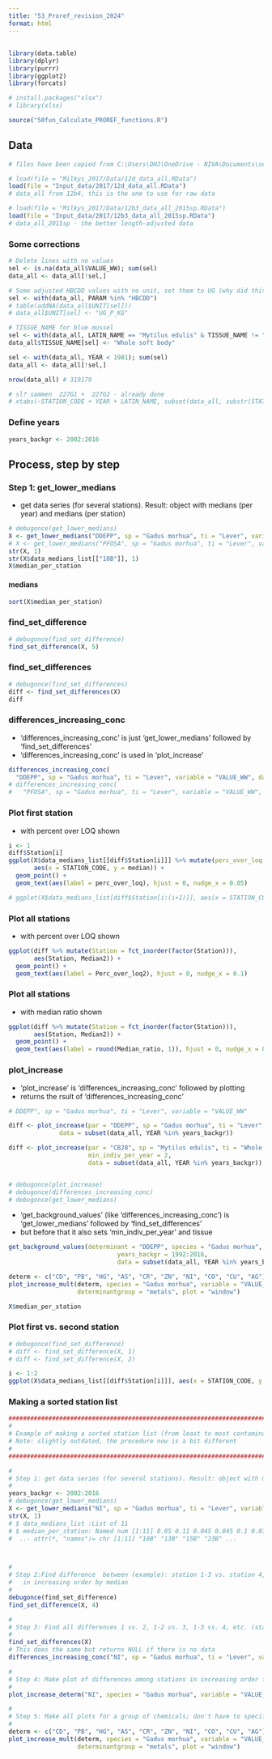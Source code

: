 ```yaml
---
title: "53_Proref_revision_2024"
format: html
---
```


## 

```r
library(data.table)
library(dplyr)
library(purrr)
library(ggplot2)
library(forcats)

# install.packages("xlsx")
# library(xlsx)

source("50fun_Calculate_PROREF_functions.R")
```


## Data
```r

# files have been copied from C:\Users\DHJ\OneDrive - NIVA\Documents\seksjon 212\Milkys 2017\Analyse\Data

# load(file = "Milkys_2017/Data/12d_data_all.RData")
load(file = "Input_data/2017/12d_data_all.RData")
# data_all from 12b4, this is the one to use for raw data

# load(file = "Milkys_2017/Data/12b3_data_all_2015sp.RData")        
load(file = "Input_data/2017/12b3_data_all_2015sp.RData")        
# data_all_2015sp - the better length-adjusted data
```



### Some corrections
```r

# Delete lines with no values
sel <- is.na(data_all$VALUE_WW); sum(sel)
data_all <- data_all[!sel,]

# Some adjusted HBCDD values with no unit, set them to UG (why did this happen?)
sel <- with(data_all, PARAM %in% "HBCDD")
# table(addNA(data_all$UNIT[sel]))
# data_all$UNIT[sel] <- "UG_P_KG"

# TISSUE_NAME for blue mussel
sel <- with(data_all, LATIN_NAME == "Mytilus edulis" & TISSUE_NAME != "Whole soft body")
data_all$TISSUE_NAME[sel] <- "Whole soft body"

sel <- with(data_all, YEAR < 1981); sum(sel)
data_all <- data_all[!sel,]

nrow(data_all) # 319179

# sl? sammen  227G1 +  227G2 - already done
# xtabs(~STATION_CODE + YEAR + LATIN_NAME, subset(data_all, substr(STATION_CODE,1,4) %in% "227G"))
```


### Define years  
```r
years_backgr <- 2002:2016
```


## Process, step by step
### Step 1: get_lower_medians  

- get data series (for several stations). Result: object with medians (per year) and medians (per station)  

```r
# debugonce(get_lower_medians)
X <- get_lower_medians("DDEPP", sp = "Gadus morhua", ti = "Lever", variable = "VALUE_WW", data = subset(data_all, YEAR %in% years_backgr))
# X <- get_lower_medians("PFOSA", sp = "Gadus morhua", ti = "Lever", variable = "VALUE_WW", data = subset(data_all, YEAR %in% years_backgr))
str(X, 1)
str(X$data_medians_list[["10B"]], 1)
X$median_per_station
```
#### medians

```r
sort(X$median_per_station)
```
### find_set_difference
```r

# debugonce(find_set_difference)
find_set_difference(X, 5)

```


### find_set_differences
```r
# debugonce(find_set_differences)
diff <- find_set_differences(X)
diff
```

### differences_increasing_conc  

- 'differences_increasing_conc' is just 'get_lower_medians' followed by 'find_set_differences'  
- 'differences_increasing_conc' is used in 'plot_increase'  

```r

differences_increasing_conc(
  "DDEPP", sp = "Gadus morhua", ti = "Lever", variable = "VALUE_WW", data = subset(data_all, YEAR %in% years_backgr))
# differences_increasing_conc(
#   "PFOSA", sp = "Gadus morhua", ti = "Lever", variable = "VALUE_WW", data = subset(data_all, YEAR %in% years_backgr))

```

### Plot first station   

- with percent over LOQ shown  

```r
i <- 1
diff$Station[i]
ggplot(X$data_medians_list[[diff$Station[i]]] %>% mutate(perc_over_loq = round(100*n_loq/n,0)), 
       aes(x = STATION_CODE, y = median)) + 
  geom_point() +
  geom_text(aes(label = perc_over_loq), hjust = 0, nudge_x = 0.05)

# ggplot(X$data_medians_list[diff$Station[i:(i+1)]], aes(x = STATION_CODE, y = median)) + geom_point()
```
### Plot all stations  

- with percent over LOQ shown  

```r

ggplot(diff %>% mutate(Station = fct_inorder(factor(Station))), 
       aes(Station, Median2)) +
  geom_point() +
  geom_text(aes(label = Perc_over_loq2), hjust = 0, nudge_x = 0.1)

```
### Plot all stations  

- with median ratio shown  

```r

ggplot(diff %>% mutate(Station = fct_inorder(factor(Station))), 
       aes(Station, Median2)) +
  geom_point() +
  geom_text(aes(label = round(Median_ratio, 1)), hjust = 0, nudge_x = 0.1)

```

### plot_increase  

* 'plot_increase' is 'differences_increasing_conc' followed by plotting  
* returns the rsult of 'differences_increasing_conc'  

```r

# DDEPP", sp = "Gadus morhua", ti = "Lever", variable = "VALUE_WW"

diff <- plot_increase(par = "DDEPP", sp = "Gadus morhua", ti = "Lever", variable_name = "VALUE_WW",
              data = subset(data_all, YEAR %in% years_backgr))  

diff <- plot_increase(par = "CB28", sp = "Mytilus edulis", ti = "Whole soft body", variable_name = "VALUE_WW",
                      min_indiv_per_year = 2, 
                      data = subset(data_all, YEAR %in% years_backgr))  


# debugonce(plot_increase)
# debugonce(differences_increasing_conc)
# debugonce(get_lower_medians)

```

- 'get_background_values' (like 'differences_increasing_conc') is 'get_lower_medians' followed by 'find_set_differences'  
- but before that it also sets 'min_indiv_per_year' and tissue  

```r

get_background_values(determinant = "DDEPP", species = "Gadus morhua", var_name = "VALUE_WW", 
                              years_backgr = 1992:2016,
                              data = subset(data_all, YEAR %in% years_backgr))  

```


```r

determ <- c("CD", "PB", "HG", "AS", "CR", "ZN", "NI", "CO", "CU", "AG")
plot_increase_mult(determ, species = "Gadus morhua", variable = "VALUE_WW", data = subset(data_all, YEAR %in% years_backgr), 
                   determinantgroup = "metals", plot = "window")
```

```r

X$median_per_station

```


### Plot first vs. second station 
```r
# debugonce(find_set_difference)
# diff <- find_set_difference(X, 1)
# diff <- find_set_difference(X, 2)

i <- 1:2
ggplot(X$data_medians_list[[diff$Station[i]]], aes(x = STATION_CODE, y = median)) + geom_point()

```

### Making a sorted station list
```r
############################################################################################
#
# Example of making a sorted station list (from least to most contaminanted) and make a "background station" plot 
# Note: slightly outdated, the procedure now is a bit different
#
############################################################################################

#
# Step 1: get data series (for several stations). Result: object with medians (per year) and medians (per station)
#
years_backgr <- 2002:2016
# debugonce(get_lower_medians)
X <- get_lower_medians("NI", sp = "Gadus morhua", ti = "Lever", variable = "VALUE_WW", data = subset(data_all, YEAR %in% years_backgr))
str(X, 1)
# $ data_medians_list :List of 11
# $ median_per_station: Named num [1:11] 0.05 0.11 0.045 0.045 0.1 0.07 0.046 0.059 0.0525 0.055 ...
#  ..- attr(*, "names")= chr [1:11] "10B" "13B" "15B" "23B" ...



#
# Step 2:Find difference  between (example): station 1-3 vs. station 4, when stations are ordered 
#   in increasing order by median
#
debugonce(find_set_difference)
find_set_difference(X, 4)

#
# Step 3: Find all differences 1 vs. 2, 1-2 vs. 3, 1-3 vs. 4, etc. (stations in increasing order)
#
find_set_differences(X)
# This does the same but returns NULL if there is no data 
differences_increasing_conc("NI", sp = "Gadus morhua", ti = "Lever", variable = "VALUE_WW", data = subset(data_all, YEAR %in% years_backgr))

#
# Step 4: Make plot of differences among stations in increasing order for one compound, species and tissue
#
plot_increase_determ("NI", species = "Gadus morhua", variable = "VALUE_WW", data = subset(data_all, YEAR %in% years_backgr))

#
# Step 5: Make all plots for a group of chemicals; don't have to specify tissue; plot to file by default
#
determ <- c("CD", "PB", "HG", "AS", "CR", "ZN", "NI", "CO", "CU", "AG")
plot_increase_mult(determ, species = "Gadus morhua", variable = "VALUE_WW", data = subset(data_all, YEAR %in% years_backgr), 
                   determinantgroup = "metals", plot = "window")


```

